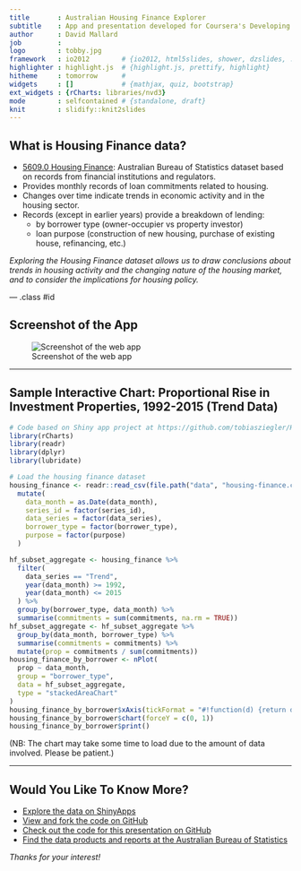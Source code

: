 ```yaml
---
title       : Australian Housing Finance Explorer
subtitle    : App and presentation developed for Coursera's Developing Data Products course project
author      : David Mallard
job         : 
logo        : tobby.jpg
framework   : io2012        # {io2012, html5slides, shower, dzslides, ...}
highlighter : highlight.js  # {highlight.js, prettify, highlight}
hitheme     : tomorrow      # 
widgets     : []            # {mathjax, quiz, bootstrap}
ext_widgets : {rCharts: libraries/nvd3}
mode        : selfcontained # {standalone, draft}
knit        : slidify::knit2slides
---
```


<!-- Limit image width and height -->
<style type='text/css'>
img {
    max-height: 560px;
    max-width: 964px;
}
</style>

## What is Housing Finance data?

* [5609.0 Housing Finance](http://www.abs.gov.au/ausstats/abs@.nsf/mf/5609.0): Australian Bureau of Statistics dataset based on records from financial institutions and regulators.
* Provides monthly records of loan commitments related to housing.
* Changes over time indicate trends in economic activity and in the housing sector.
* Records (except in earlier years) provide a breakdown of lending:
  * by borrower type (owner-occupier vs property investor)
  * loan purpose (construction of new housing, purchase of existing house, refinancing, etc.)

*Exploring the Housing Finance dataset allows us to draw conclusions about trends in housing activity and the changing nature of the housing market, and to consider the implications for housing policy.*

--- .class #id 

## Screenshot of the App

![Screenshot of the web app](assets/img/shinyapps_io.png)

---

## Sample Interactive Chart: Proportional Rise in Investment Properties, 1992-2015 (Trend Data)

```r
# Code based on Shiny app project at https://github.com/tobiasziegler/HousingFinance
library(rCharts)
library(readr)
library(dplyr)
library(lubridate)

# Load the housing finance dataset
housing_finance <- readr::read_csv(file.path("data", "housing-finance.csv")) %>%
  mutate(
    data_month = as.Date(data_month),
    series_id = factor(series_id),
    data_series = factor(data_series),
    borrower_type = factor(borrower_type),
    purpose = factor(purpose)
  )

hf_subset_aggregate <- housing_finance %>%
  filter(
    data_series == "Trend",
    year(data_month) >= 1992,
    year(data_month) <= 2015
  ) %>%
  group_by(borrower_type, data_month) %>%
  summarise(commitments = sum(commitments, na.rm = TRUE))
hf_subset_aggregate <- hf_subset_aggregate %>%
  group_by(data_month, borrower_type) %>%
  summarise(commitments = commitments) %>%
  mutate(prop = commitments / sum(commitments))
housing_finance_by_borrower <- nPlot(
  prop ~ data_month,
  group = "borrower_type",
  data = hf_subset_aggregate,
  type = "stackedAreaChart"
)
housing_finance_by_borrower$xAxis(tickFormat = "#!function(d) {return d3.time.format('%Y-%m')(new Date( d * 86400000 ));}!#")
housing_finance_by_borrower$chart(forceY = c(0, 1))
housing_finance_by_borrower$print()
```

(NB: The chart may take some time to load due to the amount of data involved. Please be patient.)

---

## Would You Like To Know More?

* [Explore the data on ShinyApps](https://tobiasziegler.shinyapps.io/HousingFinance)
* [View and fork the code on GitHub](https://github.com/tobiasziegler/HousingFinance)
* [Check out the code for this presentation on GitHub](https://github.com/tobiasziegler/HousingFinancePitch)
* [Find the data products and reports at the Australian Bureau of Statistics](http://www.abs.gov.au/ausstats/abs@.nsf/mf/5609.0)

*Thanks for your interest!*